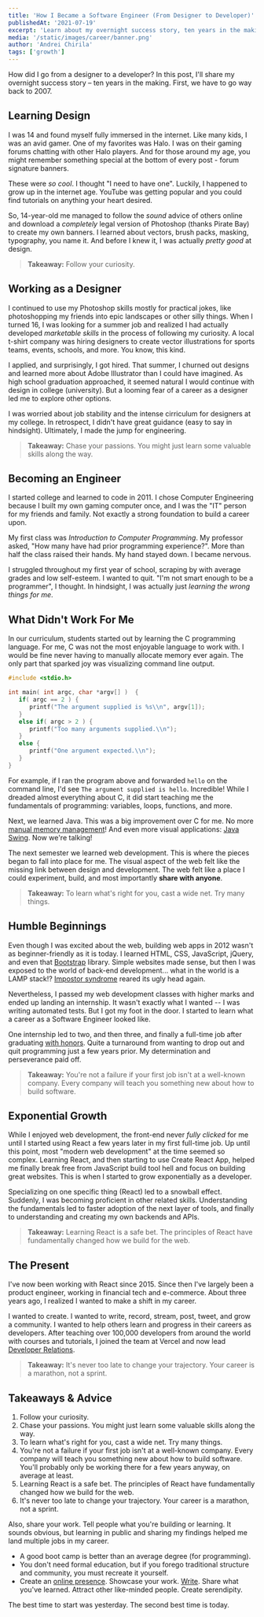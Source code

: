 ```yaml
---
title: 'How I Became a Software Engineer (From Designer to Developer)'
publishedAt: '2021-07-19'
excerpt: 'Learn about my overnight success story, ten years in the making.'
media: '/static/images/career/banner.png'
author: 'Andrei Chirila'
tags: ['growth']
---
```


How did I go from a designer to a developer? In this post, I'll share my overnight success story – ten years in the making. First, we have to go way back to 2007.

## Learning Design

I was 14 and found myself fully immersed in the internet. Like many kids, I was an avid gamer. One of my favorites was Halo. I was on their gaming forums chatting with other Halo players. And for those around my age, you might remember something special at the bottom of every post - forum signature banners.


These were _so cool_. I thought "I need to have one". Luckily, I happened to grow up in the internet age. YouTube was getting popular and you could find tutorials on anything your heart desired.

So, 14-year-old me managed to follow the _sound_ advice of others online and download a _completely_ legal version of Photoshop (thanks Pirate Bay) to create my own banners. I learned about vectors, brush packs, masking, typography, you name it. And before I knew it, I was actually _pretty good_ at design.

> **Takeaway:** Follow your curiosity.

## Working as a Designer

I continued to use my Photoshop skills mostly for practical jokes, like photoshopping my friends into epic landscapes or other silly things. When I turned 16, I was looking for a summer job and realized I had actually developed _marketable skills_ in the process of following my curiosity. A local t-shirt company was hiring designers to create vector illustrations for sports teams, events, schools, and more. You know, this kind.


I applied, and surprisingly, I got hired. That summer, I churned out designs and learned more about Adobe Illustrator than I could have imagined. As high school graduation approached, it seemed natural I would continue with design in college (university). But a looming fear of a career as a designer led me to explore other options.

I was worried about job stability and the intense cirriculum for designers at my college. In retrospect, I didn't have great guidance (easy to say in hindsight). Ultimately, I made the jump for engineering.

> **Takeaway:** Chase your passions. You might just learn some valuable skills along the way.

## Becoming an Engineer

I started college and learned to code in 2011. I chose Computer Engineering because I built my own gaming computer once, and I was the "IT" person for my friends and family. Not exactly a strong foundation to build a career upon.

My first class was _Introduction to Computer Programming_. My professor asked, "How many have had prior programming experience?". More than half the class raised their hands. My hand stayed down. I became nervous.

I struggled throughout my first year of school, scraping by with average grades and low self-esteem. I wanted to quit. "I'm not smart enough to be a programmer", I thought. In hindsight, I was actually just _learning the wrong things for me_.

## What Didn't Work For Me

In our curriculum, students started out by learning the C programming language. For me, C was not the most enjoyable language to work with. I would be fine never having to manually allocate memory ever again. The only part that sparked joy was visualizing command line output.

```c:introduction.c
#include <stdio.h>

int main( int argc, char *argv[] )  {
   if( argc == 2 ) {
      printf("The argument supplied is %s\\n", argv[1]);
   }
   else if( argc > 2 ) {
      printf("Too many arguments supplied.\\n");
   }
   else {
      printf("One argument expected.\\n");
   }
}
```

For example, if I ran the program above and forwarded `hello` on the command line, I'd see `The argument supplied is hello`. Incredible! While I dreaded almost everything about C, it did start teaching me the fundamentals of programming: variables, loops, functions, and more.

Next, we learned Java. This was a big improvement over C for me. No more [manual memory management](<https://en.wikipedia.org/wiki/Garbage_collection_(computer_science)>)! And even more visual applications: [Java Swing](<https://en.wikipedia.org/wiki/Swing_(Java)>). Now we're talking!


The next semester we learned web development. This is where the pieces began to fall into place for me. The visual aspect of the web felt like the missing link between design and development. The web felt like a place I could experiment, build, and most importantly **share with anyone**.

> **Takeaway:** To learn what's right for you, cast a wide net. Try many things.

## Humble Beginnings

Even though I was excited about the web, building web apps in 2012 wasn't as beginner-friendly as it is today. I learned HTML, CSS, JavaScript, jQuery, and even that [Bootstrap](<https://en.wikipedia.org/wiki/Bootstrap_(front-end_framework)>) library. Simple websites made sense, but then I was exposed to the world of back-end development... what in the world is a LAMP stack!? [Impostor syndrome](https://en.wikipedia.org/wiki/Impostor_syndrome) reared its ugly head again.


Nevertheless, I passed my web development classes with higher marks and ended up landing an internship. It wasn't exactly what I wanted -- I was writing automated tests. But I got my foot in the door. I started to learn what a career as a Software Engineer looked like.

One internship led to two, and then three, and finally a full-time job after graduating [with honors](https://en.wiktionary.org/wiki/cum_laude). Quite a turnaround from wanting to drop out and quit programming just a few years prior. My determination and perseverance paid off.

> **Takeaway:** You're not a failure if your first job isn't at a well-known company. Every company will teach you something new about how to build software.

## Exponential Growth

While I enjoyed web development, the front-end never _fully clicked_ for me until I started using React a few years later in my first full-time job. Up until this point, most "modern web development" at the time seemed so complex. Learning React, and then starting to use Create React App, helped me finally break free from JavaScript build tool hell and focus on building great websites. This is when I started to grow exponentially as a developer.


Specializing on one specific thing (React) led to a snowball effect. Suddenly, I was becoming proficient in other related skills. Understanding the fundamentals led to faster adoption of the next layer of tools, and finally to understanding and creating my own backends and APIs.

> **Takeaway:** Learning React is a safe bet. The principles of React have fundamentally changed how we build for the web.

## The Present

I've now been working with React since 2015. Since then I've largely been a product engineer, working in financial tech and e-commerce. About three years ago, I realized I wanted to make a shift in my career.

I wanted to create. I wanted to write, record, stream, post, tweet, and grow a community. I wanted to help others learn and progress in their careers as developers. After teaching over 100,000 developers from around the world with courses and tutorials, I joined the team at Vercel and now lead [Developer Relations](https://leerob.io/blog/head-of-devrel).

> **Takeaway:** It's never too late to change your trajectory. Your career is a marathon, not a sprint.

## Takeaways & Advice

1. Follow your curiosity.
1. Chase your passions. You might just learn some valuable skills along the way.
1. To learn what's right for you, cast a wide net. Try many things.
1. You're not a failure if your first job isn't at a well-known company. Every company will teach you something new about how to build software. You'll probably only be working there for a few years anyway, on average at least.
1. Learning React is a safe bet. The principles of React have fundamentally changed how we build for the web.
1. It's never too late to change your trajectory. Your career is a marathon, not a sprint.

Also, share your work. Tell people what you're building or learning. It sounds obvious, but learning in public and sharing my findings helped me land multiple jobs in my career.

- A good boot camp is better than an average degree (for programming).
- You don't need formal education, but if you forego traditional structure and community, you must recreate it yourself.
- Create an [online presence](/blog/beginners-guide-to-the-programming-portfolio#why-do-you-need-a-portfolio). Showcase your work. [Write](/blog/teach-online#writing-online). Share what you've learned. Attract other like-minded people. Create serendipity.

The best time to start was yesterday. The second best time is today.
